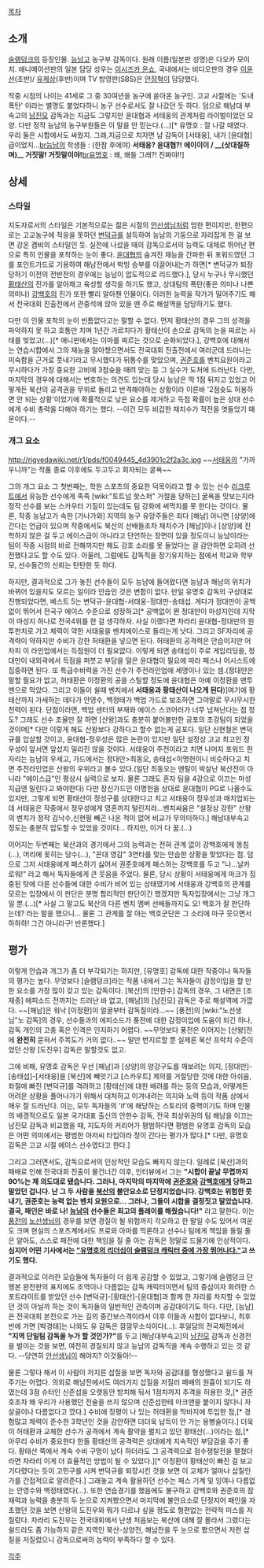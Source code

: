 [[목차]]

== 소개 ==
[[슬램덩크]]의 등장인물. [[능남]]고 농구부 감독이다. 원래 이름(일본판 성명)은 다오카 모이치. 애니메이션판의 일본 담당 성우는 [[이시즈카 운쇼]], 국내에서는 비디오판의 경우 [[이윤선]](초반)/ [[유제상]](후반)이며 TV 방영판(SBS)은 [[안장혁]]이 담당했다.

작중 시점의 나이는 41세로 그 중 30여년을 농구에 쏟아온 농구인. 고교 시절에는 '도내 폭탄' 이라는 별명도 붙었다하니 농구 선수로서도 잘 나갔던 듯 하다. 덤으로 해남대 부속고의 [[남진모]] 감독과는 지금도 그렇지만 윤대협과 서태웅의 관계처럼 라이벌이었던 모양. 다만 정작 능남의 농구부원들은 이 말을 안 믿는다.(…)[* 유명호 : 잘 나갈 때였다. 우리 둘은 시합에서도 싸웠지. 그래,지금으로 치자면 남 감독이 [서태웅], 내가 [윤대협]급이었지...[[br]]능남의 학생들 : (한참 후에야) '''서태웅? 윤대협?! 에이이이 / __(삿대질하며)__ 거짓말! 거짓말이야!'''[[br]]유명호 : 왜, 왜들 그래?! 진짜야!!]

== 상세 ==
=== 스타일 ===
지도자로서의 스타일은 기본적으로는 젊은 시절의 [[안선생님]]처럼 엄한 편이지만, 한편으로는 고교농구에 적응을 못하던 [[변덕규]]를 설득하여 능남의 기둥으로 자리잡게 한 걸 보면 강온 겸비의 스타일인 듯. 실전에 나섰을 때의 감독으로서의 능력도 대체로 뛰어난 편으로 특히 인물을 포착하는 눈이 좋다. [[윤대협]]의 숨겨진 재능을 간파한 뒤 포워드였던 그를 포인트가드로 기용하여 해남전에서 박빙 승부를 이끌어내는가 하면[* 변덕규가 퇴장 당하기 이전의 전반전의 경우에는 능남이 압도적으로 리드했다.], 당시 누구나 무시했던 [[황태산]]의 진가를 알아채고 육성할 생각을 하기도 했고, 상대팀의 폭탄(좋은 의미나 나쁜 의미나) [[강백호]]의 진가 또한 빨리 알아챈 인물이다. 이러한 능력을 작가가 밀어주기도 해서 전국대회 진출전에서 관중석에 앉아 있을 땐 주로 해설역을 담당하기도 했다.

다만 이 인물 포착의 눈이 빈틈없다고는 말할 수 없다. 먼저 황태산의 경우 그의 성격을 파악하지 못 하고 호통만 치며 1년간 가르치다가 황태산이 손으로 감독의 눈을 찌르는 사태를 빚었고(…)[* 애니판에서는 이마를 찌르는 것으로 순화되었다.], 강백호에 대해서는 연습시합에서 그의 재능을 알아챘으면서도 전국대회 진출전에서 여러군데 드러나는 미숙함을 근거로 풋내기라고 무시했다가 뒤통수를 맞았으며, [[권준호]]를 벤치요원이라고 무시하다가 가장 중요한 고비에 3점슛을 때려 맞는 등 그 실수가 도처에 드러난다. 다만, 마지막의 경우에 대해서는 변호하는 의견도 있는데 당시 능남은 딱 1점 뒤지고 있었고 어떻게든 북산의 공격권을 무위로 돌리고 반격해야하는 상황이라 이른바 '2점슛도 허용하면 안 되는 상황'이었기에 확률적으로 낮은 요소를 제거하고 득점 확률이 높은 상대 선수에게 수비 총력을 다해야 하기는 했다. --이건 모두 비겁한 채치수가 작전을 엿들었기 때문이다.--

=== 개그 요소 ===
http://rigvedawiki.net/r1/pds/f0049445_4d3901c2f2a3c.jpg
~~[[서태웅]]의 "가까우니까"는 작품 종료 이후에도 두고두고 회자되는 굴욕~~

그의 개그 요소 그 첫번째는, 학원 스포츠의 중요한 덕목이라고 할 수 있는 선수 [[리크루트]]에서 유능한 선수에게 족족 [wiki:"토트넘 핫스퍼" 거절을 당하는] 굴욕을 맛보는지라 정작 선수를 보는 스카우터 기질이 있는데도 팀 강화에 써먹지를 못 한다는 것이다. 물론, 작중 능남고가 속한 [가나가와] 지역의 농구 유망주들은 죄다 [해남] 아니면 [상양]에 간다는 언급이 있으며 작중에서도 북산의 선배들조차 채치수가 [해남]이나 [상양]에 진학하지 않은 걸 두고 에이스급이 아니라고 단언하는 장면이 있을 정도이니 능남이라는 팀이 작중 시점의 바로 전해까지만 해도 강호 소리를 못 들었다는 걸 감안하면 오히려 선전했다고도 할 수도 있다. 아울러, 그럼에도 감독직을 장기유지하는 점에서 학교와 학부모, 선수들간의 신뢰는 탄탄한 듯 하다. 

하지만, 결과적으로 그가 놓친 선수들이 모두 능남에 들어왔다면 능남과 해남의 위치가 바뀌어 있을지도 모르는 일이라 안습인 것은 변함이 없다. 만일 유명호 감독의 구상대로 진행되었다면, 베스트 5는 변덕규-윤대협-서태웅-정대만-송태섭. 게다가 정대만이 공백없이 뛰어서 전국구 에이스 수준으로 성장하고[* 공백없이 뛴 정대만이 마성지인데 지학이 마성지 하나로 전국4위를 한 걸 생각하자. 사실 이랬다면 차라리 윤대협-정대만의 원투펀치로 가고 체력이 약한 서태웅을 벤치에이스로 돌리는게 낫다. 그리고 SF자리에 공격력이 약하지만 수비가 강한 허태환을 넣으면 된다. 허태환의 공격력은 안습이지만 어차피 이 라인업에서는 득점원이 더 필요없다. 이렇게 되면 송태섭이 주로 게임리딩을, 정대만이 내외곽에서 득점을 퍼붓고 부담을 덜은 윤대협이 필요에 따라 패스나 어시스트에 집중하면 된다. 또 특급수비력을 가진 선수가 주전라인업에 세명이나 있는 셈.(정대만은 말할 필요가 없고, 허태환은 이정환의 공을 스틸할 정도에 윤대협은 아예 이정환을 맨투맨으로 막았다. 그리고 이들이 쉴때 벤치에서 '''서태웅과 황태산이 나오게 된다''')]여기에 황태산까지 가세하는 데다가 안영수, 백정태가 백업 가드로 보조하면 그야말로 무시무시한 전력이 된다. 단점이라면, 백업 센터의 부재와 에이스 스코어러가 너무 넘쳐난다는 점 정도? 그래도 선수 조율만 잘 하면 [산왕]과도 충분히 붙어볼만한 공포의 초강팀이 되었을 것이며[* 다만 이렇게 해도 산왕보다 강하다고 할수 없는게 공포다. 일단 신현철은 변덕규를 압살할 것이고, 윤대협-정우성은 많은 논란이 있지만 일단 설정상 고교 최고인 정우성이 앞서면 앞섰지 밀리진 않을 것이다. 서태웅이 주전이라고 치면 나머지 포워드 한 자리는 능남의 우세고, 가드에서는 정대만>최동오, 송태섭<이명헌이니 비슷하다고 치면 주전라인업은 산왕의 우위라고 볼수 있다.(일단 최동오는 멘탈이 박살난 북산전이 아니라 "에이스급"인 평상시 실력으로 보자. 물론 그래도 혼자 팀을 4강으로 이끄는 마성지급엔 밀린다고 봐야한다) 다만 장신가드인 이명헌을 상대로 윤대협이 PG로 나올수도 있지만, 그렇게 되면 황태산이 정성구를 상대한다고 치고 서태웅이 정우성과 매치업되는데 서태웅은 작중에서 정우성에게 영혼까지 털린지라...벤치싸움은 "설정상 강한" 산왕의 벤치가 정작 김낙수,신현필 빼곤 나온 적이 없어 비교가 무의미하다.] 해남대부속고 정도는 충분히 압도할 수 있었을 것이다... 하지만, 이거 다 꿈.(...)

이어지는 두번째는 북산과의 경기에서 그의 능력과는 전혀 관계 없이 강백호에게 똥침(...), 머리에 꽂히는 당수(...), "꼰대 영감" 3연타를 맞는 안습한 상황을 맞았다는 점. 덤으로 그저 서태웅에게 패스하기 싫어서 권준호에게 패스하는 강백호를 두고 "나...날카로워!" 라고 해서 독자들에게 큰 웃음을 주었다. 물론, 당시 상황이 서태웅에게 마크가 집중된 탓에 다른 선수들에 대한 수비가 비어 있는 상태였기에 서태웅과 강백호의 관계를 모르는 입장에서 이 판단은 분명 합리적인 판단이긴 했겠지만 독자입장에서는 그냥 개그일 뿐.(…)[* 사실 그 말고도 북산의 다른 벤치 멤버 선배들까지도 오! 백호가 잘 판단하는데? 라는 말을 했으니... 물론 그 관계를 잘 아는 백호군단은 그 소리에 마구 웃으면서 하하하! 그건 아니라구! 반론했다.]

== 평가 ==
이렇게 안습과 개그가 좀 더 부각되기는 하지만, [유명호] 감독에 대한 작중이나 독자들의 평가는 높다. 무엇보다 [슬램덩크]라는 작품 내에서 그는 독자들이 감정이입을 할 만한 요소를 가장 많이 갖고 있는 감독이다. [북산]의 [안한수] 감독의 경우, 그 내면은 [조재중] 에피소드 전까지는 드러난 바 없고, [해남]의 [남진모] 감독은 주로 해설역에 가깝다. ~~[해남]은 워낙 [이정환]이 얼굴부터 감독질이라...~~ [풍전]의 [wiki:"노선생님"노 감독]의 경우, 선수들과의 에피소드가 풍전에 대한 감정이입에 도움이 되긴 하나, 감독 개인의 고충 혹은 인격은 인지하기 어렵다. ~~무엇보다 풍전은 이어지는 [산왕]전에 '''완전히''' 묻혀서 주목도가 거의 없다..~~ 말만 번지르할 뿐 실제론 북산 프락치 수준이었던 산왕 [도진우] 감독은 말할것도 없고.

그에 비해, 유명호 감독은 우선 [해남]과 [상양]의 양강구도를 깨보려는 의지, [정대만]-[송태섭]-[서태웅]을 [북산]에 빼앗기고 [스카우트] 제의를 거절당한 것에 대한 아쉬움, 좌절에 빠진 [변덕규]를 격려하고 [황태산]에 대한 배려를 하는 등의 모습과, 어떻게든 어려운 상황을 풀어나가기 위해서 대처하고 이겨내려는 의지와 노력 등이 작품 상에서 매우 잘 드러난다. 이는, 모두 독자들의 'if'에 해당하는 스토리의 중핵이기도 하며 인물의 배경적으로도 일본 국가대표 출신의 안한수 감독, 전국 최상위권의 팀 해남을 이끄는 남진모 감독과 비교했을 때, 지도자의 커리어가 평범하다면 평범한 유명호 감독의 모습은 어떤 의미에서는 평범한 아저씨 타입이라 정이 간다는 평가가 많다.[* 다만, 유명호 감독은 고교 시절 에이스 선수였다고 한다.]

그리고 그러면서도, 감독으로서의 인상적인 모습도 빠지지 않는다. 일례로 [북산]과의 패배로 인해 전국대회 진출이 물건너간 이후, 인터뷰에서 그는 '''"시합이 끝날 무렵까지 90%는 제 의도대로 됐습니다. 그러나, 마지막의 마지막에 [[권준호]]와 [[강백호]]에게 당하고 말았던 겁니다. 난 그 두 사람을 [[북산]]의 불안요소로 단정지었습니다. 강백호는 위험한 풋내기, 권준호는 능력 없는 벤치 요원으로… 그러나, 그들이 시합을 결정짓고 말았습니다. 결국, 패인은 바로 나! [[능남]]의 선수들은 최고의 플레이를 해줬습니다!"''' 라고 말한다. 이는 [[풍전]]의 [[노선생님]]의 경우를 보면 경질이 될 위험까지 각오하고 한 말일 수도 있어서 여운도 크며 현실의 스포츠계에서도 프로와 아마를 막론하고 선수나 팀에게 책임을 돌릴 줄은 알아도, 스스로 패전에 대한 책임을 질 줄 아는 감독은 정말로 드물기에 인상적이다. '''심지어 어떤 기사에서는 [http://ppss.kr/archives/23463 "유명호의 리더십이 슬램덩크 캐릭터 중에 가장 뛰어나다."]고 쓰기도 했다.'''

결과적으로 이러한 모습들에 독자들이 더 쉽게 공감할 수 있었고, 그렇기에 슬램덩크 단행본 완전판의 표지에도 조역이나 다름없는 감독 캐릭터이면서 팀의 중심이자 화려한 스포트라이트를 받았던 선수 [변덕규]-[황태산]-[윤대협]과 함께 한 자리를 차지할 수 있었던 것이 아닐까 하는 것이 독자들의 일반적인 관측이며 공감대이기도 하다. 다만, [능남]은 전국대회 본전으로 가는 길의 중간보스격이라서 이후 이들과 시합이 없다보니, 최후반에 가면 [박경태]는 나와도 유 감독은 깜깜무소식이다(...). 후일담의 전국체전에서 '''"지역 단일팀 감독을 누가 할 것인가?"'''를 두고 [해남대부속고]의 [[남진모]] 감독과 신경전을 벌이는 것을 보면, 여전히 경질되지 않고 능남의 감독직을 계속 수행하고 있는 것 같다. --당연히 [[안선생님]]이 해야지? 이것들아!--

물론 그렇다 해서 이 사람이 저지른 삽질을 보면 독자와 공감대를 형성했다고 쉴드를 쳐주기는 어렵다. 의외로 해남전에서도 여러가지 삽질을 저질러 패배의 원흉이 되기도 하였는데 3점 슈터인 신준섭을 오랫동안 방치해 둬서 1점차까지 추격을 허용한 것,[* 권준호조차 왜 우리가 사용했던 전술을 쓰지 않으며 신준섭한테 마크맨을 붙이지 않다니 자살골이나 다름없다고 깠다.] 수비에 정평이 나 있는 허태환을 막바지에 투입한 점,[* 경험많고 체력이 준수한 3학년인 것을 감안하면 더더욱 납득이 안 가는 용병술이다.] 더욱이 허태환과 교체한 선수가 공격에서 계속 활약을 펼치고 있던 황태산(...)이라는 점,[* 아무리 수비가 중요한다 한들 황태산의 공격력은 상대에게 지속적인 부담감을 주기 좋다. 황태산 쪽에서 계속 수비 구멍이 났다 하더라도 그 공격력으로 점수쟁탈전을 펼쳤더라면 차라리 이게 더 효율적인 방법이 될 수 있었다.][* 이정환이 황태산이 빠진 걸 보고 기다렸다는 듯이 고민구를 시켜 변덕규를 퇴장시킨 것을 보면 이 교체가 얼마나 삽질인가를 간접적으로 알려준다.] 그래놓고 계속 활용하던 선수는 패스 기계 및 잉여나 다름없는 안영수와 백정태였다(...). 또한 연습경기를 했음에도 불구하고 강백호와 권준호의 잠재력과 능력을 충분히 두 눈으로 지켜봤으면서 마지막에 불안요소로 단정지어 패인을 자초했던 것을 보면 산왕의 도진우와 뭐가 다르냐 싶을 정도로 형편없는 전략적 미스를 저질렀다. 차라리 도진우는 전국대회에서 난생 처음보는 북산에 대해 잘 몰라서 그랬다는 쉴드라도 좀 가능하지 같은 지역인 북산-상양전, 해남전을 두 눈으로 봤으면서 저런 삽질을 저질렀으니 감독으로써의 능력이 부족하다 할 수 있다.

[[각주]]
